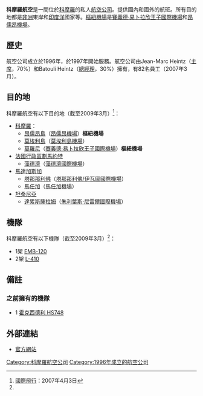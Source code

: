 {{Infobox Airline
|airline        = 科摩羅航空<br />Comores Aviation
|logo           = 
|fleet_size     = 3
|destinations   = 7
|IATA           = KR
|ICAO           = KMZ
|callsign       = Comores Aviation
|founded        = 1996年
|headquarters   = [[科摩羅|科摩羅]][[莫羅尼|莫羅尼]]
|hubs           = [[賽義德·易卜拉欣王子國際機場|賽義德·易卜拉欣王子國際機場]]
|secondary_hubs = [[昂儒昂機場|昂儒昂機場]]
|website        = http://www.comoresaviation.com/
}}

'''科摩羅航空'''是一間位於[[科摩羅|科摩羅]]的私人[[航空公司|航空公司]]。提供國內和國外的航班。所有目的地都是[[非洲|非洲]]東岸和[[印度洋|印度洋]]國家等。[[樞紐機場|樞紐機場]]是[[賽義德·易卜拉欣王子國際機場|賽義德·易卜拉欣王子國際機場]]和[[昂儒昂機場|昂儒昂機場]]。

== 歷史 ==
航空公司成立於1996年，於1997年開始服務。航空公司由Jean-Marc Heintz（[[主席|主席]]，70%）和Batouli Heintz（[[總經理|總經理]]，30%）擁有，有82名員工（2007年3月）。

== 目的地 ==
科摩羅航空有以下目的地（截至2009年3月）<ref name="FI">[[國際飛行|國際飛行]]：2007年4月3日</ref>：
* [[科摩羅|科摩羅]]：
** [[昂儒昂島|昂儒昂島]]（[[昂儒昂機場|昂儒昂機場]]）'''樞紐機場'''
** [[莫埃利島|莫埃利島]]（[[莫埃利島機場|莫埃利島機場]]）
** [[莫羅尼|莫羅尼]]（[[賽義德·易卜拉欣王子國際機場|賽義德·易卜拉欣王子國際機場]]）'''樞紐機場'''
* [[法國行政區劃|法國行政區劃]][[馬約特|馬約特]]
** [[藻德濟|藻德濟]]（[[藻德濟國際機場|藻德濟國際機場]]）
* [[馬達加斯加|馬達加斯加]]
** [[塔那那利佛|塔那那利佛]]（[[塔那那利佛/伊瓦圖國際機場|塔那那利佛/伊瓦圖國際機場]]）
** [[馬任加|馬任加]]（[[馬任加機場|馬任加機場]]）
* [[坦桑尼亞|坦桑尼亞]]
** [[達累斯薩拉姆|達累斯薩拉姆]]（[[朱利葉斯·尼雷爾國際機場|朱利葉斯·尼雷爾國際機場]]）

== 機隊 ==
科摩羅航空有以下機隊（截至2009年3月）<ref name="FI"/>：
* 1架 [[EMB-120|EMB-120]]
* 2架 [[L-410|L-410]]

== 備註 ==
<references/>

=== 之前擁有的機隊 ===
* 1 [[霍克西德利_HS748|霍克西德利 HS748]]

== 外部連結 ==
* [http://www.comoresaviation.com/ 官方網站]

{{科摩羅航空公司}}

[[Category:科摩羅航空公司|Category:科摩羅航空公司]]
[[Category:1996年成立的航空公司|Category:1996年成立的航空公司]]